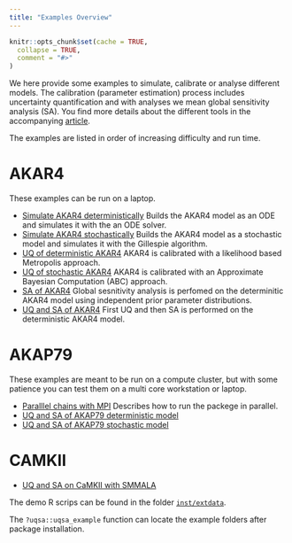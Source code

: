 ```yaml
---
title: "Examples Overview"
---
```


```r
knitr::opts_chunk$set(cache = TRUE,
  collapse = TRUE,
  comment = "#>"
)
```

We here provide some examples to simulate, calibrate or analyse different models. The calibration (parameter estimation) process includes uncertainty quantification and with analyses we mean global sensitivity analysis (SA). You find more details about the different tools in the accompanying [article](https://doi.org/10.48550/arXiv.2308.05527).

The examples are listed in order of increasing difficulty and run time.

# AKAR4
These examples can be run on a laptop.

- [Simulate AKAR4 deterministically](./simAKAR4.html) Builds the AKAR4 model as an ODE and simulates it with the an ODE solver.
- [Simulate AKAR4 stochastically](./simAKAR4stochastic.html) Builds the AKAR4 model as a stochastic model and simulates it with the Gillespie algorithm.
- [UQ of deterministic AKAR4](./sampleAKAR4stochastic.html) AKAR4 is calibrated with a likelihood based Metropolis approach.
- [UQ of stochastic AKAR4](./sampleAKAR4stochastic.html) AKAR4 is calibrated with an Approximate Bayesian Computation (ABC) approach.
- [SA of AKAR4](./GSA_AKAR4.html) Global sesnitivity analysis is perfomed on the determinitic AKAR4 model using independent prior parameter distributions.
- [UQ and SA of AKAR4](error.html) First UQ and then SA is performed on the deterministic AKAR4 model.

# AKAP79
These examples are meant to be run on a compute cluster, but with some patience you can test them on a multi core workstation or laptop.

- [Paralllel chains with MPI](./mpi.html) Describes how to run the packege in parallel.
- [UQ and SA of AKAP79 deterministic model](./error.html)
- [UQ and SA of AKAP79 stochastic model](./error.html)



# CAMKII

- [UQ and SA on CaMKII with SMMALA](./smmala.html)


The demo R scrips can be found in the folder [`inst/extdata`](https://github.com/icpm-kth/uqsa/tree/master/inst/extdata).

The `?uqsa::uqsa_example` function can locate the example folders after package installation.
